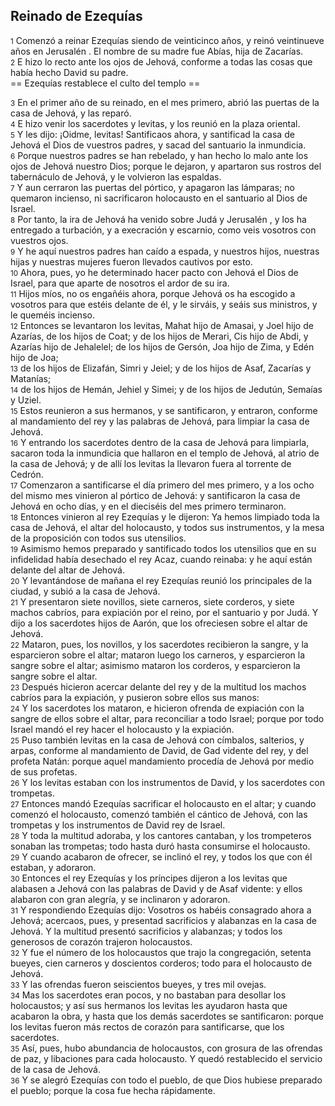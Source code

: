 == Reinado de Ezequías ==

{{anchor|1}} <small>1</small> Comenzó a reinar Ezequías siendo de veinticinco años, y reinó veintinueve años en Jerusalén . El nombre de su madre fue Abías, hija de Zacarías.<br>
{{anchor|2}} <small>2</small> E hizo lo recto ante los ojos de Jehová, conforme a todas las cosas que había hecho David su padre.<br>
== Ezequías restablece el culto del templo ==

{{anchor|3}} <small>3</small> En el primer año de su reinado, en el mes primero, abrió las puertas de la casa de Jehová, y las reparó.<br>
{{anchor|4}} <small>4</small> E hizo venir los sacerdotes y levitas, y los reunió en la plaza oriental.<br>
{{anchor|5}} <small>5</small> Y les dijo: ¡Oidme, levitas! Santificaos ahora, y santificad la casa de Jehová el Dios de vuestros padres, y sacad del santuario la inmundicia.<br>
{{anchor|6}} <small>6</small> Porque nuestros padres se han rebelado, y han hecho lo malo ante los ojos de Jehová nuestro Dios; porque le dejaron, y apartaron sus rostros del tabernáculo de Jehová, y le volvieron las espaldas.<br>
{{anchor|7}} <small>7</small> Y aun cerraron las puertas del pórtico, y apagaron las lámparas; no quemaron incienso, ni sacrificaron holocausto en el santuario al Dios de Israel.<br>
{{anchor|8}} <small>8</small> Por tanto, la ira de Jehová ha venido sobre Judá y Jerusalén , y los ha entregado a turbación, y a execración y escarnio, como veis vosotros con vuestros ojos.<br>
{{anchor|9}} <small>9</small> Y he aquí nuestros padres han caído a espada, y nuestros hijos, nuestras hijas y nuestras mujeres fueron llevados cautivos por esto.<br>
{{anchor|10}} <small>10</small> Ahora, pues, yo he determinado hacer pacto con Jehová el Dios de Israel, para que aparte de nosotros el ardor de su ira.<br>
{{anchor|11}} <small>11</small> Hijos míos, no os engañéis ahora, porque Jehová os ha escogido a vosotros para que estéis delante de él, y le sirváis, y seáis sus ministros, y le queméis incienso.<br>
{{anchor|12}} <small>12</small> Entonces se levantaron los levitas, Mahat hijo de Amasai, y Joel hijo de Azarías, de los hijos de Coat; y de los hijos de Merari, Cis hijo de Abdi, y Azarías hijo de Jehalelel; de los hijos de Gersón, Joa hijo de Zima, y Edén hijo de Joa;<br>
{{anchor|13}} <small>13</small> de los hijos de Elizafán, Simri y Jeiel; y de los hijos de Asaf, Zacarías y Matanías;<br>
{{anchor|14}} <small>14</small> de  los hijos de Hemán, Jehiel y Simei; y de los hijos de Jedutún, Semaías y Uziel.<br>
{{anchor|15}} <small>15</small> Estos reunieron a sus hermanos, y se santificaron, y entraron, conforme al mandamiento del rey y las palabras de Jehová, para limpiar la casa de Jehová.<br>
{{anchor|16}} <small>16</small> Y entrando los sacerdotes dentro de la casa de Jehová para limpiarla, sacaron toda la inmundicia que hallaron en el templo de Jehová, al atrio de la casa de Jehová; y de allí los levitas la llevaron fuera al torrente de Cedrón.<br>
{{anchor|17}} <small>17</small> Comenzaron a santificarse el día primero del mes primero, y a los ocho del mismo mes vinieron al pórtico de Jehová: y santificaron la casa de Jehová en ocho días, y en el dieciséis del mes primero terminaron.<br>
{{anchor|18}} <small>18</small> Entonces vinieron al rey Ezequías y le dijeron: Ya hemos limpiado toda la casa de Jehová, el altar del holocausto, y todos sus instrumentos, y la mesa de la proposición con todos sus utensilios.<br>
{{anchor|19}} <small>19</small> Asimismo hemos preparado y santificado todos los utensilios que en su infidelidad había desechado el rey Acaz, cuando reinaba: y he aquí están delante del altar de Jehová.<br>
{{anchor|20}} <small>20</small> Y levantándose de mañana el rey Ezequías reunió los principales de la ciudad, y subió a la casa de Jehová.<br>
{{anchor|21}} <small>21</small> Y presentaron siete novillos, siete carneros, siete corderos, y siete machos cabríos, para expiación por el reino, por el santuario y por Judá. Y dijo a los sacerdotes hijos de Aarón, que los ofreciesen sobre el altar de Jehová.<br>
{{anchor|22}} <small>22</small> Mataron, pues, los novillos, y los sacerdotes recibieron la sangre, y la esparcieron sobre el altar; mataron luego los carneros, y esparcieron la sangre sobre el altar; asimismo mataron los corderos, y esparcieron la sangre sobre el altar.<br>
{{anchor|23}} <small>23</small> Después hicieron acercar delante del rey y de la multitud los machos cabríos para la expiación, y pusieron sobre ellos sus manos:<br>
{{anchor|24}} <small>24</small> Y los sacerdotes los mataron, e hicieron ofrenda de expiación con la sangre de ellos sobre el altar, para reconciliar a todo Israel; porque por todo Israel mandó el rey hacer el holocausto y la expiación.<br>
{{anchor|25}} <small>25</small> Puso también levitas en la casa de Jehová con címbalos, salterios, y arpas, conforme al mandamiento de David, de Gad vidente del rey, y del profeta Natán: porque aquel mandamiento procedía de Jehová por medio de sus profetas.<br>
{{anchor|26}} <small>26</small> Y los levitas estaban con los instrumentos de David, y los sacerdotes con trompetas.<br>
{{anchor|27}} <small>27</small> Entonces mandó Ezequías sacrificar el holocausto en el altar; y cuando comenzó el holocausto, comenzó también el cántico de Jehová, con las trompetas y los instrumentos de David rey de Israel.<br>
{{anchor|28}} <small>28</small> Y toda la multitud adoraba, y los cantores cantaban, y los trompeteros sonaban las trompetas; todo hasta duró hasta consumirse el holocausto.<br>
{{anchor|29}} <small>29</small> Y cuando acabaron de ofrecer, se inclinó el rey, y todos los que con él estaban, y adoraron.<br>
{{anchor|30}} <small>30</small> Entonces el rey Ezequías y los príncipes dijeron a los levitas que alabasen a Jehová con las palabras de David y de Asaf vidente: y ellos alabaron con gran alegría, y se inclinaron y adoraron.<br>
{{anchor|31}} <small>31</small> Y respondiendo Ezequías dijo: Vosotros os habéis consagrado ahora a Jehová; acercaos, pues, y presentad sacrificios y alabanzas en la casa de Jehová. Y la multitud presentó sacrificios y alabanzas; y todos los generosos de corazón trajeron holocaustos.<br>
{{anchor|32}} <small>32</small> Y fue el número de los holocaustos que trajo la congregación, setenta bueyes, cien carneros y doscientos corderos; todo para el holocausto de Jehová.<br>
{{anchor|33}} <small>33</small> Y las ofrendas fueron seiscientos bueyes, y tres mil ovejas.<br>
{{anchor|34}} <small>34</small> Mas los sacerdotes eran pocos, y no bastaban para desollar los holocaustos; y así sus hermanos los levitas les ayudaron hasta que acabaron la obra, y hasta que los demás sacerdotes se santificaron: porque los levitas fueron más rectos de corazón para santificarse, que los sacerdotes.<br>
{{anchor|35}} <small>35</small> Así, pues, hubo abundancia de holocaustos, con grosura de las ofrendas de paz, y libaciones para cada holocausto. Y quedó restablecido el servicio de la casa de Jehová.<br>
{{anchor|36}} <small>36</small> Y se alegró Ezequías con todo el pueblo, de que Dios hubiese preparado el pueblo; porque la cosa fue hecha rápidamente.<br>
